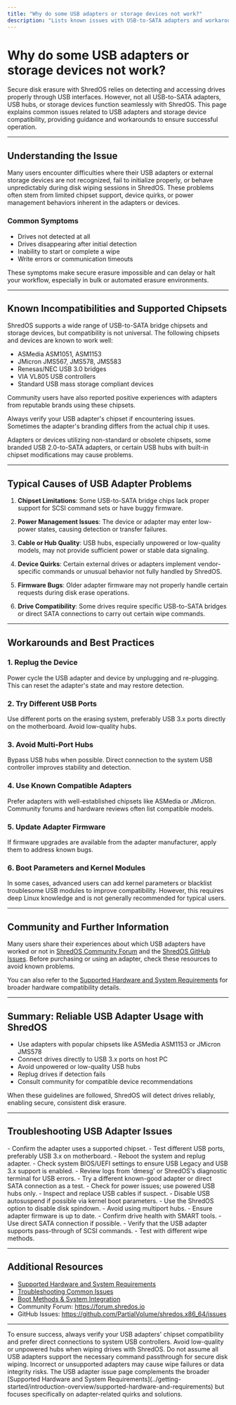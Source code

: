 ```yaml
---
title: "Why do some USB adapters or storage devices not work?"
description: "Lists known issues with USB-to-SATA adapters and workarounds, including supported chipsets, potential need for re-plugging, and community-tested recommendations."
---
```


# Why do some USB adapters or storage devices not work?

Secure disk erasure with ShredOS relies on detecting and accessing drives properly through USB interfaces. However, not all USB-to-SATA adapters, USB hubs, or storage devices function seamlessly with ShredOS. This page explains common issues related to USB adapters and storage device compatibility, providing guidance and workarounds to ensure successful operation.

---

## Understanding the Issue

Many users encounter difficulties where their USB adapters or external storage devices are not recognized, fail to initialize properly, or behave unpredictably during disk wiping sessions in ShredOS. These problems often stem from limited chipset support, device quirks, or power management behaviors inherent in the adapters or devices.

### Common Symptoms

- Drives not detected at all
- Drives disappearing after initial detection
- Inability to start or complete a wipe
- Write errors or communication timeouts

These symptoms make secure erasure impossible and can delay or halt your workflow, especially in bulk or automated erasure environments.

---

## Known Incompatibilities and Supported Chipsets

ShredOS supports a wide range of USB-to-SATA bridge chipsets and storage devices, but compatibility is not universal. The following chipsets and devices are known to work well:

- ASMedia ASM1051, ASM1153
- JMicron JMS567, JMS578, JMS583
- Renesas/NEC USB 3.0 bridges
- VIA VL805 USB controllers
- Standard USB mass storage compliant devices

Community users have also reported positive experiences with adapters from reputable brands using these chipsets.

<Info>
Always verify your USB adapter's chipset if encountering issues. Sometimes the adapter's branding differs from the actual chip it uses.
</Info>

Adapters or devices utilizing non-standard or obsolete chipsets, some branded USB 2.0-to-SATA adapters, or certain USB hubs with built-in chipset modifications may cause problems.

---

## Typical Causes of USB Adapter Problems

1. **Chipset Limitations**: Some USB-to-SATA bridge chips lack proper support for SCSI command sets or have buggy firmware.

2. **Power Management Issues**: The device or adapter may enter low-power states, causing detection or transfer failures.

3. **Cable or Hub Quality**: USB hubs, especially unpowered or low-quality models, may not provide sufficient power or stable data signaling.

4. **Device Quirks**: Certain external drives or adapters implement vendor-specific commands or unusual behavior not fully handled by ShredOS.

5. **Firmware Bugs**: Older adapter firmware may not properly handle certain requests during disk erase operations.

6. **Drive Compatibility**: Some drives require specific USB-to-SATA bridges or direct SATA connections to carry out certain wipe commands.

---

## Workarounds and Best Practices

### 1. Replug the Device

Power cycle the USB adapter and device by unplugging and re-plugging. This can reset the adapter's state and may restore detection.

### 2. Try Different USB Ports

Use different ports on the erasing system, preferably USB 3.x ports directly on the motherboard. Avoid low-quality hubs.

### 3. Avoid Multi-Port Hubs

Bypass USB hubs when possible. Direct connection to the system USB controller improves stability and detection.

### 4. Use Known Compatible Adapters

Prefer adapters with well-established chipsets like ASMedia or JMicron. Community forums and hardware reviews often list compatible models.

### 5. Update Adapter Firmware

If firmware upgrades are available from the adapter manufacturer, apply them to address known bugs.

### 6. Boot Parameters and Kernel Modules

In some cases, advanced users can add kernel parameters or blacklist troublesome USB modules to improve compatibility. However, this requires deep Linux knowledge and is not generally recommended for typical users.

---

## Community and Further Information

Many users share their experiences about which USB adapters have worked or not in [ShredOS Community Forum](https://forum.shredos.io) and the [ShredOS GitHub Issues](https://github.com/PartialVolume/shredos.x86_64/issues). Before purchasing or using an adapter, check these resources to avoid known problems.

You can also refer to the [Supported Hardware and System Requirements](../getting-started/introduction-overview/supported-hardware-and-requirements) for broader hardware compatibility details.

---

## Summary: Reliable USB Adapter Usage with ShredOS

- Use adapters with popular chipsets like ASMedia ASM1153 or JMicron JMS578
- Connect drives directly to USB 3.x ports on host PC
- Avoid unpowered or low-quality USB hubs
- Replug drives if detection fails
- Consult community for compatible device recommendations

When these guidelines are followed, ShredOS will detect drives reliably, enabling secure, consistent disk erasure.

---

## Troubleshooting USB Adapter Issues

<AccordionGroup title="USB Adapter Troubleshooting Steps">
<Accordion title="Drive Not Detected">
- Confirm the adapter uses a supported chipset.
- Test different USB ports, preferably USB 3.x on motherboard.
- Reboot the system and replug adapter.
- Check system BIOS/UEFI settings to ensure USB Legacy and USB 3.x support is enabled.
- Review logs from 'dmesg' or ShredOS's diagnostic terminal for USB errors.
- Try a different known-good adapter or direct SATA connection as a test.
</Accordion>
<Accordion title="Intermittent Drive Visibility">
- Check for power issues; use powered USB hubs only.
- Inspect and replace USB cables if suspect.
- Disable USB autosuspend if possible via kernel boot parameters.
- Use the ShredOS option to disable disk spindown.
- Avoid using multiport hubs.
</Accordion>
<Accordion title="Write or Communication Errors During Wipe">
- Ensure adapter firmware is up to date.
- Confirm drive health with SMART tools.
- Use direct SATA connection if possible.
- Verify that the USB adapter supports pass-through of SCSI commands.
- Test with different wipe methods.
</Accordion>
</AccordionGroup>

---

## Additional Resources

- [Supported Hardware and System Requirements](../getting-started/introduction-overview/supported-hardware-and-requirements)
- [Troubleshooting Common Issues](../getting-started/troubleshooting-advanced/common-issues)
- [Boot Methods & System Integration](../overview/architecture/booting-integration)
- Community Forum: https://forum.shredos.io
- GitHub Issues: https://github.com/PartialVolume/shredos.x86_64/issues

---

<Check>
To ensure success, always verify your USB adapters' chipset compatibility and prefer direct connections to system USB controllers. Avoid low-quality or unpowered hubs when wiping drives with ShredOS.
</Check>

<Warning>
Do not assume all USB adapters support the necessary command passthrough for secure disk wiping. Incorrect or unsupported adapters may cause wipe failures or data integrity risks.
</Warning>

<Note>
The USB adapter issue page complements the broader [Supported Hardware and System Requirements](../getting-started/introduction-overview/supported-hardware-and-requirements) but focuses specifically on adapter-related quirks and solutions.
</Note>
